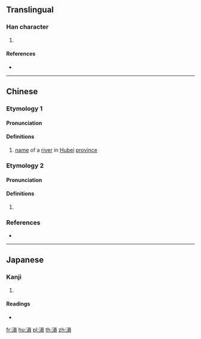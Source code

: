 {{character info/new}}
{{also|涢}}
==Translingual==

===Han character===
{{Han char|rn=85|rad=水|as=10|sn=13|four=36186|canj=ERBC|ids=⿰氵員}}

# {{defn|Han|sort=水10}}

====References====
* {{Han ref|kx=0641.010|dkj=17980|dj=1048.090|hdz=31698.130|uh=6EB3|ud=28339|bh=DE65|bd=56933}}

----

==Chinese==

===Etymology 1===
{{zh-forms|s=涢}}

====Pronunciation====
{{zh-pron
|m=yún
|c=wan4
|mc=y
|oc=y
|cat=pn
}}

====Definitions====
{{zh-hanzi}}

# [[name]] of a [[river]] in [[Hubei]] [[province]]

===Etymology 2===
{{zh-forms|s=涢}}

====Pronunciation====
{{zh-pron
|m=yǔn
|c=
|mc=
|oc=
|cat=
}}

====Definitions====
{{zh-hanzi}}

# {{rfdef|zh}}

===References===
* {{R:twedu|C06333}}

----

==Japanese==

===Kanji===
{{ja-kanji|grade=|rs=水10}}

# {{defn|lang=ja|sort=水10}}

====Readings====
* {{ja-readings|on=[[うん]] (un), [[いん]] (in)|kun=}}

[[fr:溳]]
[[hu:溳]]
[[pl:溳]]
[[th:溳]]
[[zh:溳]]